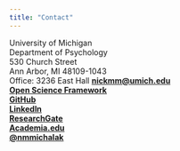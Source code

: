 ```yaml
---
title: "Contact"
---
```


University of Michigan  
Department of Psychology  
530 Church Street  
Ann Arbor, MI 48109-1043  
Office: 3236 East Hall
[**nickmm@umich.edu**](nickmm@umich.edu)  
[**Open Science Framework**](https://osf.io/gb5xj/)  
[**GitHub**](https://github.com/nmmichalak)  
[**LinkedIn**](https://www.linkedin.com/in/nicholas-michalak-27ab2021/)    
[**ResearchGate**](https://www.researchgate.net/profile/Nicholas_Michalak-U_M)   
[**Academia.edu**](https://independent.academia.edu/NicholasMichalak)  
[**@nmmichalak**](https://twitter.com/nmmichalak)  
